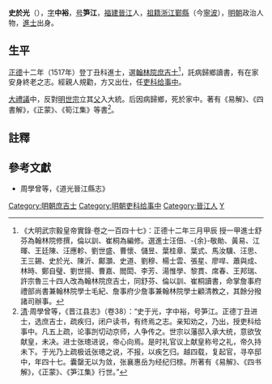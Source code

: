 '''史於光'''（{{bd|？||？|catIdx=S史}}），[[表字|字]]'''中裕'''，[[号|号]]'''笋江'''，[[福建|福建]][[晉江|晉江]]人，[[祖籍|祖籍]][[浙江|浙江]][[鄞縣|鄞縣]]（今[[寧波|寧波]]），[[明朝|明朝]]政治人物，[[進士|進士]]出身。

==生平==
[[正德_(明朝)|正德]]十二年（1517年）登丁丑科進士，選[[翰林院|翰林院]][[庶吉士|庶吉士]]<ref>《大明武宗毅皇帝實錄·卷之一百四十七》：正德十二年三月甲辰 授一甲進士舒芬為翰林院修撰，倫以訓、崔桐為編修。選進士汪佃、-{余}-敬勛、黃易、江暉、王廷陳、汪應軫、劉世盛、曹懷、儲昱、葉桂章、葉式、馬汝驥、汪思、王三錫、史於光、陳沂、鄺灝、史道、劉穆、楊士雲、張星、廖哻、蕭與成、林時、鄭自璧、劉世揚、曹嘉、閻閎、李芳、湯惟學、黎貫、席春、王邦瑞、許宗魯三十四人改為翰林院庶吉士，同舒芬、倫以訓、崔桐讀書，命掌詹事府禮部尚書兼翰林院學士毛紀、詹事府少詹事兼翰林院學士顧清教之，其餘分撥諸司辦事。</ref>，託病歸鄉讀書，有在家安身終老之志。經親人規勸，方又出仕，任[[吏科|吏科]][[给事中|给事中]]。

[[大禮議|大禮議]]中，反對[[明世宗|明世宗]]立其[[興獻王|父]]入大統。后因病歸鄉，死於家中。著有《易解》、《四書解》，《正蒙》、《筍江集》等書<ref>[[清|清]]·周學曾等，《晋江县志》（卷38）：“史于光，字中裕，号笋江。正德丁丑进士，选庶吉士，疏疾归，闭户读书，有终焉之志。亲知劝之，乃出，授吏科给事中。凡五上疏，论事剀切动京师，人争传之。世宗以藩邸入承大统，意欲攷献皇，未决。进士张璁进说，帝心向焉。是时礼官议上献皇称号之礼，帝久持未下。于光乃上疏极诋张璁之说，不报，以疾乞归。越四载，复起官，寻卒邸中，年四十七。囊罄无以为敛，张襄惠岳为经纪归榇。所著有《易解》、《四书解》，《正蒙》、《笋江集》行世。”</ref>。

==註釋==
{{reflist}}

==參考文獻==
*周學曾等，《道光晉江縣志》

{{明朝人物小作品}}
{{正德十二年丁丑科殿試金榜}}
{{DEFAULTSORT:Shi史}}

[[Category:明朝庶吉士|Category:明朝庶吉士]]
[[Category:明朝吏科给事中|Category:明朝吏科给事中]]
[[Category:晉江人|Category:晉江人]]
[[Category:史姓|Y]]